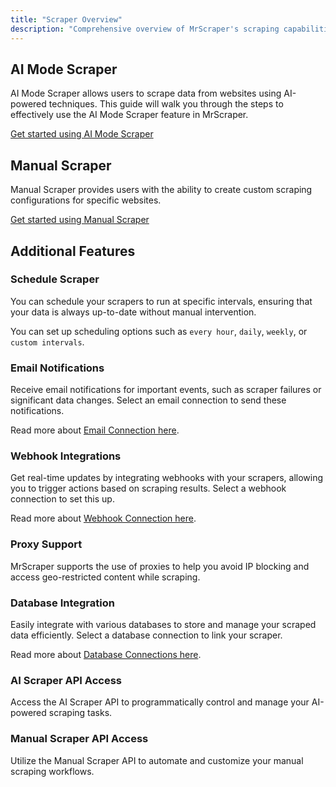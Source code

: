 ```yaml
---
title: "Scraper Overview"
description: "Comprehensive overview of MrScraper's scraping capabilities"
---
```


## AI Mode Scraper

AI Mode Scraper allows users to scrape data from websites using AI-powered techniques. This guide will walk you through the steps to effectively use the AI Mode Scraper feature in MrScraper.

[Get started using AI Mode Scraper](/scrapers/ai-mode.mdx)

## Manual Scraper

Manual Scraper provides users with the ability to create custom scraping configurations for specific websites.

[Get started using Manual Scraper](/scrapers/manual-mode.mdx)

## Additional Features

### Schedule Scraper

You can schedule your scrapers to run at specific intervals, ensuring that your data is always up-to-date without manual intervention.

You can set up scheduling options such as `every hour`, `daily`, `weekly`, or `custom intervals`.

### Email Notifications

Receive email notifications for important events, such as scraper failures or significant data changes. Select an email connection to send these notifications.

Read more about [Email Connection here](/connections/email).

### Webhook Integrations

Get real-time updates by integrating webhooks with your scrapers, allowing you to trigger actions based on scraping results. Select a webhook connection to set this up.

Read more about [Webhook Connection here](/connections/webhook).

### Proxy Support

MrScraper supports the use of proxies to help you avoid IP blocking and access geo-restricted content while scraping.

### Database Integration

Easily integrate with various databases to store and manage your scraped data efficiently. Select a database connection to link your scraper.

Read more about [Database Connections here](/connections/database).

### AI Scraper API Access

Access the AI Scraper API to programmatically control and manage your AI-powered scraping tasks.

### Manual Scraper API Access

Utilize the Manual Scraper API to automate and customize your manual scraping workflows.